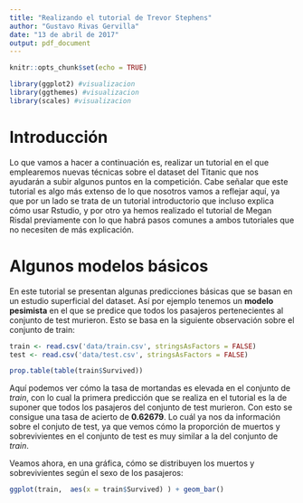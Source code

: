 ```yaml
---
title: "Realizando el tutorial de Trevor Stephens"
author: "Gustavo Rivas Gervilla"
date: "13 de abril de 2017"
output: pdf_document
---
```


```r
knitr::opts_chunk$set(echo = TRUE)
```

```r
library(ggplot2) #visualizacion
library(ggthemes) #visualizacion
library(scales) #visualizacion
```


# Introducción

Lo que vamos a hacer a continuación es, realizar un tutorial en el que emplearemos nuevas técnicas sobre el dataset del Titanic que nos ayudarán a subir algunos puntos en la competición. Cabe señalar que este tutorial es algo más extenso de lo que nosotros vamos a reflejar aquí, ya que por un lado se trata de un tutorial introductorio que incluso explica cómo usar Rstudio, y por otro ya hemos realizado el tutorial de Megan Risdal previamente con lo que habrá pasos comunes a ambos tutoriales que no necesiten de más explicación.

# Algunos modelos básicos

En este tutorial se presentan algunas predicciones básicas que se basan en un estudio superficial del dataset. Así por ejemplo tenemos un **modelo pesimista** en el que se predice que todos los pasajeros pertenecientes al conjunto de test murieron. Esto se basa en la siguiente observación sobre el conjunto de train:

```r
train <- read.csv('data/train.csv', stringsAsFactors = FALSE)
test <- read.csv('data/test.csv', stringsAsFactors = FALSE)
```

```r
prop.table(table(train$Survived))
```

Aquí podemos ver cómo la tasa de mortandas es elevada en el conjunto de *train*, con lo cual la primera predicción que se realiza en el tutorial es la de suponer que todos los pasajeros del conjunto de test murieron. Con esto se consigue una tasa de acierto de **0.62679**. Lo cuál ya nos da información sobre el conjuto de test, ya que vemos cómo la proporción de muertos y sobrevivientes en el conjunto de test es muy similar a la del conjunto de *train*.

Veamos ahora, en una gráfica, cómo se distribuyen los muertos y sobrevivientes según el sexo de los pasajeros:

```r
ggplot(train,  aes(x = train$Survived) ) + geom_bar()
```


